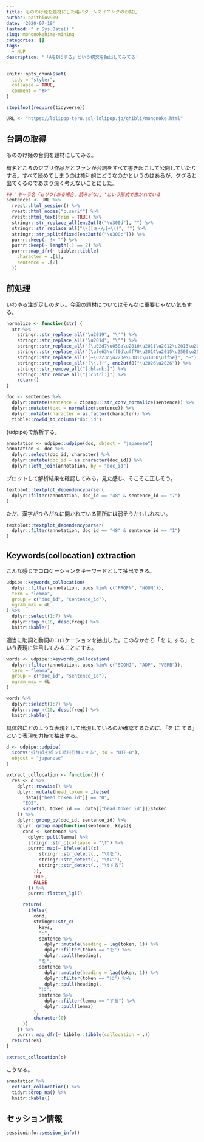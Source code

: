 ```yaml
---
title: もののけ姫を題材にした格パターンマイニングのお試し
author: paithiov909
date: '2020-07-19'
lastmod: "`r Sys.Date()`"
slug: mononokehime-mining
categories: []
tags:
  - NLP
description: '「AをBにする」という構文を抽出してみてる'
---
```


```r
knitr::opts_chunk$set(
  tidy = "styler",
  collapse = TRUE,
  comment = "#>"
)

stopifnot(require(tidyverse))

URL <- "https://lolipop-teru.ssl-lolipop.jp/ghibli/mononoke.html"
```

## 台詞の取得

もののけ姫の台詞を題材にしてみる。

有名どころのジブリ作品だとファンが台詞をすべて書き起こして公開していたりする。すべて読めてしまうのは権利的にどうなのかというのはあるが、ググると出てくるのであまり深く考えないことにした。

```r
## 'キャラ名「セリフ(ある場合、読みがな)」'という形式で書かれている
sentences <- URL %>%
  rvest::html_session() %>%
  rvest::html_nodes("p.serif") %>%
  rvest::html_text(trim = TRUE) %>%
  stringr::str_replace_all(enc2utf8("\u300d"), "") %>%
  stringr::str_replace_all("\\([ぁ-ん]+\\)", "") %>%
  stringr::str_split(fixed(enc2utf8("\u300c"))) %>%
  purrr::keep(. != "") %>%
  purrr::keep(~ length(.) == 2) %>%
  purrr::map_dfr(~ tibble::tibble(
    character = .[1],
    sentence = .[2]
  ))
```

## 前処理

いわゆる注ぎ足しのタレ。今回の題材についてはそんなに重要じゃない気もする。

```r
normalize <- function(str) {
  str %>%
    stringr::str_replace_all("\u2019", "\'") %>%
    stringr::str_replace_all("\u201d", "\"") %>%
    stringr::str_replace_all("[\u02d7\u058a\u2010\u2011\u2012\u2013\u2043\u207b\u208b\u2212]", "-") %>%
    stringr::str_replace_all("[\ufe63\uff0d\uff70\u2014\u2015\u2500\u2501\u30fc]", enc2utf8("\u30fc")) %>%
    stringr::str_replace_all("[~\u223c\u223e\u301c\u3030\uff5e]", "~") %>%
    stringr::str_replace_all("[\\.]+", enc2utf8("\u2026\u2026")) %>%
    stringr::str_remove_all("[:blank:]") %>%
    stringr::str_remove_all("[:cntrl:]") %>%
    return()
}

doc <- sentences %>%
  dplyr::mutate(sentence = zipangu::str_conv_normalize(sentence)) %>%
  dplyr::mutate(text = normalize(sentence)) %>%
  dplyr::mutate(character = as.factor(character)) %>%
  tibble::rowid_to_column("doc_id")
```

{udpipe}で解析する。

```r
annotation <- udpipe::udpipe(doc, object = "japanese")
annotation <- doc %>%
  dplyr::select(doc_id, character) %>%
  dplyr::mutate(doc_id = as.character(doc_id)) %>%
  dplyr::left_join(annotation, by = "doc_id")
```

プロットして解析結果を確認してみる。見た感じ、そこそこ正しそう。

```r
textplot::textplot_dependencyparser(
  dplyr::filter(annotation, doc_id == "48" & sentence_id == "7")
)
```

ただ、漢字がひらがなに開かれている箇所には弱そうかもしれない。

```r
textplot::textplot_dependencyparser(
  dplyr::filter(annotation, doc_id == "48" & sentence_id == "1")
)
```

## Keywords(collocation) extraction

こんな感じでコロケーションをキーワードとして抽出できる。

```r
udpipe::keywords_collocation(
  dplyr::filter(annotation, upos %in% c("PROPN", "NOUN")),
  term = "lemma",
  group = c("doc_id", "sentence_id"),
  ngram_max = 4L
) %>%
  dplyr::select(1:7) %>%
  dplyr::top_n(10, desc(freq)) %>%
  knitr::kable()
```

適当に助詞と動詞のコロケーションを抽出した。このなかから「を に する」という表現に注目してみることにする。

```r
words <- udpipe::keywords_collocation(
  dplyr::filter(annotation, upos %in% c("SCONJ", "ADP", "VERB")),
  term = "lemma",
  group = c("doc_id", "sentence_id"),
  ngram_max = 6L
)

words %>%
  dplyr::select(1:7) %>%
  dplyr::top_n(10, desc(freq)) %>%
  knitr::kable()
```

具体的にどのような表現として出現しているのか確認するために、「を に する」という表現を力技で抽出する。

```r
d <- udpipe::udpipe(
  iconv("折り紙を折って紙飛行機にする", to = "UTF-8"),
  object = "japanese"
)

extract_collocation <- function(d) {
  res <- d %>%
    dplyr::rowwise() %>%
    dplyr::mutate(head_token = ifelse(
      .data[["head_token_id"]] == "0",
      "EOS",
      subset(d, token_id == .data[["head_token_id"]])$token
    )) %>%
    dplyr::group_by(doc_id, sentence_id) %>%
    dplyr::group_map(function(sentence, keys){
      cond <- sentence %>%
        dplyr::pull(lemma) %>%
        stringr::str_c(collapse = "\t") %>%
        purrr::map(~ ifelse(all(c(
            stringr::str_detect(., "\tを"),
            stringr::str_detect(., "\tに"),
            stringr::str_detect(., "\tする")
          )),
          TRUE,
          FALSE
        )) %>%
        purrr::flatten_lgl()

      return(
        ifelse(
          cond,
          stringr::str_c(
            keys,
            ":",
            sentence %>%
              dplyr::mutate(heading = lag(token, 1)) %>%
              dplyr::filter(token == "を") %>%
              dplyr::pull(heading),
            "を",
            sentence %>%
              dplyr::mutate(heading = lag(token, 1)) %>%
              dplyr::filter(token == "に") %>%
              dplyr::pull(heading),
            "に",
            sentence %>%
              dplyr::filter(lemma == "する") %>%
              dplyr::pull(lemma)
          ),
          character(0)
      ))
    }) %>%
    purrr::map_dfr(~ tibble::tibble(collocation = .))
  return(res)
}

extract_collocation(d)
```

こうなる。

```r
annotation %>%
  extract_collocation() %>%
  tidyr::drop_na() %>%
  knitr::kable()
```

## セッション情報

```r
sessioninfo::session_info()
```
